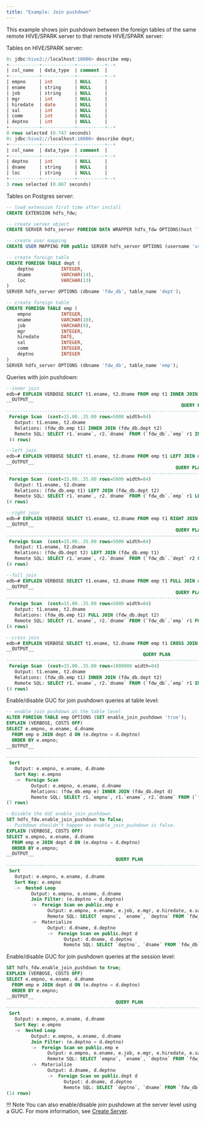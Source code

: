 ```yaml
---
title: "Example: Join pushdown"
---
```


This example shows join pushdown between the foreign tables of the same remote HIVE/SPARK server to that remote HIVE/SPARK server:

Tables on HIVE/SPARK server:

```sql
0: jdbc:hive2://localhost:10000> describe emp;
+-----------+------------+----------+--+
| col_name  | data_type  | comment  |
+-----------+------------+----------+--+
| empno     | int        | NULL     |
| ename     | string     | NULL     |
| job       | string     | NULL     |
| mgr       | int        | NULL     |
| hiredate  | date       | NULL     |
| sal       | int        | NULL     |
| comm      | int        | NULL     |
| deptno    | int        | NULL     |
+-----------+------------+----------+--+
8 rows selected (0.747 seconds)
0: jdbc:hive2://localhost:10000> describe dept;
+-----------+------------+----------+--+
| col_name  | data_type  | comment  |
+-----------+------------+----------+--+
| deptno    | int        | NULL     |
| dname     | string     | NULL     |
| loc       | string     | NULL     |
+-----------+------------+----------+--+
3 rows selected (0.067 seconds)
```

Tables on Postgres server:

```sql
-- load extension first time after install
CREATE EXTENSION hdfs_fdw;

-- create server object
CREATE SERVER hdfs_server FOREIGN DATA WRAPPER hdfs_fdw OPTIONS(host 'localhost', port '10000', client_type 'spark', auth_type 'LDAP');

-- create user mapping
CREATE USER MAPPING FOR public SERVER hdfs_server OPTIONS (username 'user1', password 'pwd123');

-- create foreign table
CREATE FOREIGN TABLE dept (
    deptno          INTEGER,
    dname           VARCHAR(14),
    loc             VARCHAR(13)
)
SERVER hdfs_server OPTIONS (dbname 'fdw_db', table_name 'dept');

-- create foreign table
CREATE FOREIGN TABLE emp (
    empno           INTEGER,
    ename           VARCHAR(10),
    job             VARCHAR(9),
    mgr             INTEGER,
    hiredate        DATE,
    sal             INTEGER,
    comm            INTEGER,
    deptno          INTEGER
)
SERVER hdfs_server OPTIONS (dbname 'fdw_db', table_name 'emp');
```

Queries with join pushdown:

```sql
--inner join
edb=# EXPLAIN VERBOSE SELECT t1.ename, t2.dname FROM emp t1 INNER JOIN dept t2 ON ( t1.deptno = t2.deptno );
__OUTPUT__
                                                                QUERY PLAN                                                               
---------------------------------------------------------------------------------------------------------------------------------------
 Foreign Scan  (cost=15.00..35.00 rows=5000 width=84)
   Output: t1.ename, t2.dname
   Relations: (fdw_db.emp t1) INNER JOIN (fdw_db.dept t2)
   Remote SQL: SELECT r1.`ename`, r2.`dname` FROM (`fdw_db`.`emp` r1 INNER JOIN `fdw_db`.`dept` r2 ON (((r1.`deptno` = r2.`deptno`))))
 (4 rows)
```

```sql
--left join
edb=# EXPLAIN VERBOSE SELECT t1.ename, t2.dname FROM emp t1 LEFT JOIN dept t2 ON ( t1.deptno = t2.deptno );
__OUTPUT__
                                                              QUERY PLAN                                                              
--------------------------------------------------------------------------------------------------------------------------------------
 Foreign Scan  (cost=15.00..35.00 rows=5000 width=84)
   Output: t1.ename, t2.dname
   Relations: (fdw_db.emp t1) LEFT JOIN (fdw_db.dept t2)
   Remote SQL: SELECT r1.`ename`, r2.`dname` FROM (`fdw_db`.`emp` r1 LEFT JOIN `fdw_db`.`dept` r2 ON (((r1.`deptno` = r2.`deptno`))))
(4 rows)
```

```sql
--right join
edb=# EXPLAIN VERBOSE SELECT t1.ename, t2.dname FROM emp t1 RIGHT JOIN dept t2 ON ( t1.deptno = t2.deptno );
__OUTPUT__
                                                              QUERY PLAN                                                              
--------------------------------------------------------------------------------------------------------------------------------------
 Foreign Scan  (cost=15.00..35.00 rows=5000 width=84)
   Output: t1.ename, t2.dname
   Relations: (fdw_db.dept t2) LEFT JOIN (fdw_db.emp t1)
   Remote SQL: SELECT r1.`ename`, r2.`dname` FROM (`fdw_db`.`dept` r2 LEFT JOIN `fdw_db`.`emp` r1 ON (((r1.`deptno` = r2.`deptno`))))
(4 rows)
```

```sql
--full join
edb=# EXPLAIN VERBOSE SELECT t1.ename, t2.dname FROM emp t1 FULL JOIN dept t2 ON ( t1.deptno = t2.deptno );
__OUTPUT__
                                                              QUERY PLAN                                                              
--------------------------------------------------------------------------------------------------------------------------------------
 Foreign Scan  (cost=15.00..35.00 rows=5000 width=84)
   Output: t1.ename, t2.dname
   Relations: (fdw_db.emp t1) FULL JOIN (fdw_db.dept t2)
   Remote SQL: SELECT r1.`ename`, r2.`dname` FROM (`fdw_db`.`emp` r1 FULL JOIN `fdw_db`.`dept` r2 ON (((r1.`deptno` = r2.`deptno`))))
(4 rows)
```

```sql
--cross join
edb=# EXPLAIN VERBOSE SELECT t1.ename, t2.dname FROM emp t1 CROSS JOIN dept t2;
__OUTPUT__
                                                  QUERY PLAN                                                  
--------------------------------------------------------------------------------------------------------------
 Foreign Scan  (cost=15.00..35.00 rows=1000000 width=84)
   Output: t1.ename, t2.dname
   Relations: (fdw_db.emp t1) INNER JOIN (fdw_db.dept t2)
   Remote SQL: SELECT r1.`ename`, r2.`dname` FROM (`fdw_db`.`emp` r1 INNER JOIN `fdw_db`.`dept` r2 ON (TRUE))
(4 rows)
```

Enable/disable GUC for join pushdown queries at table level:

```sql
-- enable join pushdown at the table level
ALTER FOREIGN TABLE emp OPTIONS (SET enable_join_pushdown 'true');
EXPLAIN (VERBOSE, COSTS OFF)
SELECT e.empno, e.ename, d.dname
  FROM emp e JOIN dept d ON (e.deptno = d.deptno)
  ORDER BY e.empno;
__OUTPUT__
                                                                       QUERY PLAN                                                                        
---------------------------------------------------------------------------------------------------------------------------------------------------------
 Sort
   Output: e.empno, e.ename, d.dname
   Sort Key: e.empno
   ->  Foreign Scan
         Output: e.empno, e.ename, d.dname
         Relations: (fdw_db.emp e) INNER JOIN (fdw_db.dept d)
         Remote SQL: SELECT r1.`empno`, r1.`ename`, r2.`dname` FROM (`fdw_db`.`emp` r1 INNER JOIN `fdw_db`.`dept` r2 ON (((r1.`deptno` = r2.`deptno`))))
(7 rows)
```

```sql
--Disable the GUC enable_join_pushdown.
SET hdfs_fdw.enable_join_pushdown to false;
-- Pushdown shouldn't happen as enable_join_pushdown is false.
EXPLAIN (VERBOSE, COSTS OFF)
SELECT e.empno, e.ename, d.dname
  FROM emp e JOIN dept d ON (e.deptno = d.deptno)
  ORDER BY e.empno;
__OUTPUT__
                                        QUERY PLAN                                         
-------------------------------------------------------------------------------------------
 Sort
   Output: e.empno, e.ename, d.dname
   Sort Key: e.empno
   ->  Nested Loop
         Output: e.empno, e.ename, d.dname
         Join Filter: (e.deptno = d.deptno)
         ->  Foreign Scan on public.emp e
               Output: e.empno, e.ename, e.job, e.mgr, e.hiredate, e.sal, e.comm, e.deptno
               Remote SQL: SELECT `empno`, `ename`, `deptno` FROM `fdw_db`.`emp`
         ->  Materialize
               Output: d.dname, d.deptno
               ->  Foreign Scan on public.dept d
                     Output: d.dname, d.deptno
                     Remote SQL: SELECT `deptno`, `dname` FROM `fdw_db`.`dept`
```

Enable/disable GUC for join pushdown queries at the session level:

```sql
SET hdfs_fdw.enable_join_pushdown to true;
EXPLAIN (VERBOSE, COSTS OFF)
SELECT e.empno, e.ename, d.dname
  FROM emp e JOIN dept d ON (e.deptno = d.deptno)
  ORDER BY e.empno;
__OUTPUT__
                                        QUERY PLAN                                         
-------------------------------------------------------------------------------------------
 Sort
   Output: e.empno, e.ename, d.dname
   Sort Key: e.empno
   ->  Nested Loop
         Output: e.empno, e.ename, d.dname
         Join Filter: (e.deptno = d.deptno)
         ->  Foreign Scan on public.emp e
               Output: e.empno, e.ename, e.job, e.mgr, e.hiredate, e.sal, e.comm, e.deptno
               Remote SQL: SELECT `empno`, `ename`, `deptno` FROM `fdw_db`.`emp`
         ->  Materialize
               Output: d.dname, d.deptno
               ->  Foreign Scan on public.dept d
                     Output: d.dname, d.deptno
                     Remote SQL: SELECT `deptno`, `dname` FROM `fdw_db`.`dept`
(14 rows)
```

!!! Note
    You can also enable/disable join pushdown at the server level using a GUC. For more information, see [Create Server](https://www.enterprisedb.com/docs/hadoop_data_adapter/latest/configuring/#create-server).
